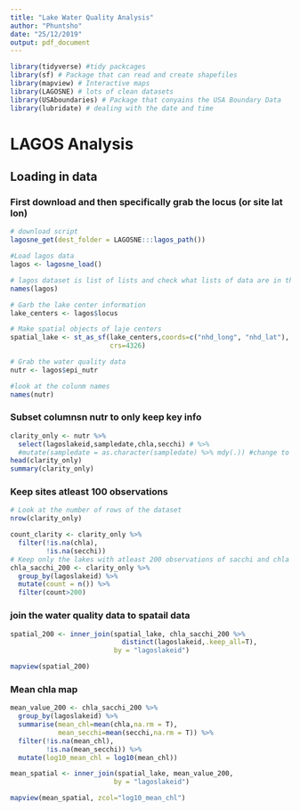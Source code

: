 ```yaml
---
title: "Lake Water Quality Analysis"
author: "Phuntsho"
date: "25/12/2019"
output: pdf_document
---
```


```r
library(tidyverse) #tidy packcages
library(sf) # Package that can read and create shapefiles
library(mapview) # Interactive maps
library(LAGOSNE) # lots of clean datasets
library(USAboundaries) # Package that conyains the USA Boundary Data
library(lubridate) # dealing with the date and time
```

# LAGOS Analysis

## Loading in data

### First download and then specifically grab the locus (or site lat lon)


```r
# download script 
lagosne_get(dest_folder = LAGOSNE:::lagos_path())

#Load lagos data
lagos <- lagosne_load()

# lagos dataset is list of lists and check what lists of data are in the lagos 
names(lagos)

# Garb the lake center information
lake_centers <- lagos$locus

# Make spatial objects of laje centers
spatial_lake <- st_as_sf(lake_centers,coords=c("nhd_long", "nhd_lat"),
                         crs=4326)

# Grab the water quality data
nutr <- lagos$epi_nutr

#look at the colunm names
names(nutr)
```


### Subset columnsn nutr to only keep key info
```r
clarity_only <- nutr %>% 
  select(lagoslakeid,sampledate,chla,secchi) # %>% 
  #mutate(sampledate = as.character(sampledate) %>% mdy(.)) #change to date format using lubridate library incase not read as date format
head(clarity_only)
summary(clarity_only)

```

### Keep sites atleast 100 observations
```r
# Look at the number of rows of the dataset
nrow(clarity_only)

count_clarity <- clarity_only %>% 
  filter(!is.na(chla),
         !is.na(secchi))
# Keep only the lakes with atleast 200 observations of sacchi and chla
chla_sacchi_200 <- clarity_only %>% 
  group_by(lagoslakeid) %>% 
  mutate(count = n()) %>% 
  filter(count>200)


```


### join the water quality data to spatail data
```r
spatial_200 <- inner_join(spatial_lake, chla_sacchi_200 %>% 
                            distinct(lagoslakeid,.keep_all=T),
                          by = "lagoslakeid")

mapview(spatial_200)
```

### Mean chla map
```r
mean_value_200 <- chla_sacchi_200 %>% 
  group_by(lagoslakeid) %>% 
  summarise(mean_chl=mean(chla,na.rm = T),
            mean_secchi=mean(secchi,na.rm = T)) %>% 
  filter(!is.na(mean_chl),
         !is.na(mean_secchi)) %>% 
  mutate(log10_mean_chl = log10(mean_chl))

mean_spatial <- inner_join(spatial_lake, mean_value_200,
                          by = "lagoslakeid")

mapview(mean_spatial, zcol="log10_mean_chl")
```


